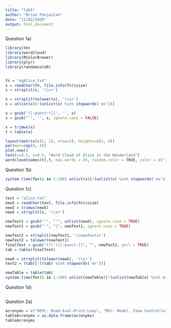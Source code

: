 ```yaml
---
title: "lab5"
author: "Brian Panjaitan"
date: "11/02/2020"
output: html_document
---
```

Question 1a)
```r
library(tm)
library(wordcloud)
library(RColorBrewer)
library(plyr)
library(randomcoloR)


fn = "ogAlice.txt"
s = readChar(fn, file.info(fn)$size)
x = strsplit(s, '\\s+')

x = strsplit(tolower(s), '\\s+')
x = unlist(x)[!(unlist(x) %in% stopwords('en'))]

x = gsub('[[:punct:+]]', '', x)
x = gsub("’", '', x, ignore.case = FALSE)

x = trimws(x)
t = table(x)

layout(matrix(c(1, 2), nrow=2), heights=c(1, 4))
par(mar=rep(0, 4))
plot.new()
text(x=0.5, y=0.5, "Word Cloud of Alice in the Wonderland")
wordcloud(names(t),t, max.words = 20, random.color = TRUE, color = c("red","blue","pink","yellow","green","black","grey","purple","orange","violet"), main = "title")
```

Question 1b)
```r
system.time(for(i in 1:100) unlist(x)[!(unlist(x) %in% stopwords('en'))])
```

Question 1c)
```r
text = "alice.txt"
newS = readChar(text, file.info(fn)$size)
newS = trimws(newS)
newX = strsplit(s, '\\s+')

newText1 = gsub("'", "'", unlist(newX), ignore.case = TRUE)
newText1 = gsub("'", "|", newText1, ignore.case = TRUE)

newText2 = strsplit(newText1, '\\newText1+')
newText2 = tolower(newText1)
finalText = gsub("(?!')[[:punct:]]", "", newText2, perl = TRUE)
tab = table(finalText)

newX = strsplit(tolower(newS), '\\s+')
text2 = (tab)[!((tab) %in% stopwords('en'))]

newTable = table(tab)
system.time(for(i in 1:100) unlist(newTable)[!(unlist(newTable) %in% stopwords('en'))])
```

Question 1d)
```r
```

Question 2a)
```r
acronyms = c("REPL: Read-Eval-Print-Loop", "MVC: Model, View Controller", "SAAS: Software as a Service", "UI: User Interface", "IP: Internet Protocol", "BSD: Berkeley Software Distribution")
tableAcronyms = as.data.frame(acronyms)
tableAcronyms
```